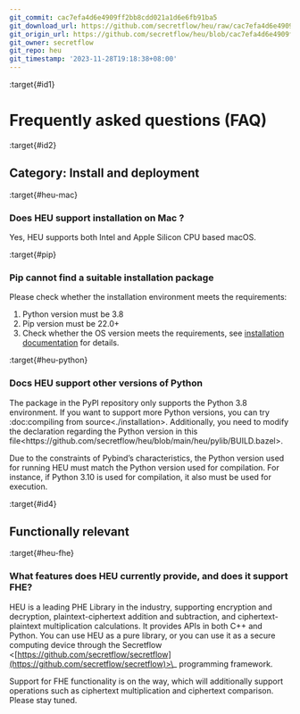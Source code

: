```yaml
---
git_commit: cac7efa4d6e4909ff2bb8cdd021a1d6e6fb91ba5
git_download_url: https://github.com/secretflow/heu/raw/cac7efa4d6e4909ff2bb8cdd021a1d6e6fb91ba5/docs/getting_started/faq.rst
git_origin_url: https://github.com/secretflow/heu/blob/cac7efa4d6e4909ff2bb8cdd021a1d6e6fb91ba5/docs/getting_started/faq.rst
git_owner: secretflow
git_repo: heu
git_timestamp: '2023-11-28T19:18:38+08:00'
---
```


:target{#id1}

# Frequently asked questions (FAQ)

:target{#id2}

## Category: Install and deployment

:target{#heu-mac}

### Does HEU support installation on Mac ?

Yes, HEU supports both Intel and Apple Silicon CPU based macOS.

:target{#pip}

### Pip cannot find a suitable installation package

Please check whether the installation environment meets the requirements:

1. Python version must be 3.8
2. Pip version must be 22.0+
3. Check whether the OS version meets the requirements, see [installation documentation](installation.mdx) for details.

:target{#heu-python}

### Docs HEU support other versions of Python

The package in the PyPI repository only supports the Python 3.8 environment. If you want to support more Python versions, you can try \:doc\:compiling from source\<./installation>. Additionally, you need to modify the declaration regarding the Python version in this file\<https\://github.com/secretflow/heu/blob/main/heu/pylib/BUILD.bazel>.

Due to the constraints of Pybind’s characteristics, the Python version used for running HEU must match the Python version used for compilation. For instance, if Python 3.10 is used for compilation, it also must be used for execution.

:target{#id4}

## Functionally relevant

:target{#heu-fhe}

### What features does HEU currently provide, and does it support FHE?

HEU is a leading PHE Library in the industry, supporting encryption and decryption, plaintext-ciphertext addition and subtraction, and ciphertext-plaintext multiplication calculations. It provides APIs in both C++ and Python. You can use HEU as a pure library, or you can use it as a secure computing device through the Secretflow \<[https://github.com/secretflow/secretflow](https://github.com/secretflow/secretflow)>\_ programming framework.

Support for FHE functionality is on the way, which will additionally support operations such as ciphertext multiplication and ciphertext comparison. Please stay tuned.
